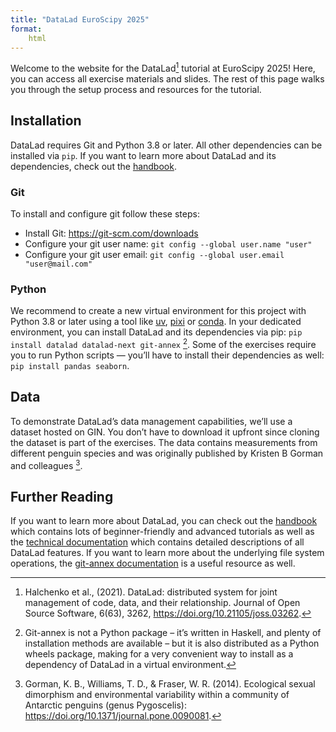 ```yaml
---
title: "DataLad EuroScipy 2025"
format:
    html
---
```


Welcome to the website for the DataLad[^1] tutorial at EuroScipy 2025!
Here, you can access all exercise materials and slides.
The rest of this page walks you through the setup process and resources for the tutorial.


## Installation

DataLad requires Git and Python 3.8 or later.
All other dependencies can be installed via `pip`.
If you want to learn more about DataLad and its dependencies, check out the [handbook](https://handbook.datalad.org/en/latest/).


### Git

To install and configure git follow these steps:

- Install Git: <https://git-scm.com/downloads>
- Configure your git user name: `git config --global user.name "user"`
- Configure your git user email: `git config --global user.email "user@mail.com"`

### Python

We recommend to create a new virtual environment for this project with Python 3.8 or later using a tool like [uv](https://docs.astral.sh/uv/getting-started/installation/), [pixi](https://pixi.sh/latest/#installation) or [conda](https://conda-forge.org/download/).
In your dedicated environment, you can install DataLad and its dependencies via pip:
`pip install datalad datalad-next git-annex` [^2].
Some of the exercises require you to run Python scripts --- you'll have to install their dependencies as well:
`pip install pandas seaborn`.

## Data

To demonstrate DataLad's data management capabilities, we'll use a dataset hosted on GIN.
You don't have to download it upfront since cloning the dataset is part of the exercises.
The data contains measurements from different penguin species and was originally published by Kristen B Gorman and colleagues [^3].

## Further Reading

If you want to learn more about DataLad, you can check out the [handbook](https://handbook.datalad.org/en/latest/index.html) which contains lots of beginner-friendly and advanced tutorials as well as the [technical documentation](https://docs.datalad.org/en/stable/index.html) which contains detailed descriptions of all DataLad features. If you want to learn more about the underlying file system operations, the [git-annex documentation](https://git-annex.branchable.com/) is a useful resource as well.


[^1]: Halchenko et al., (2021). DataLad: distributed system for joint management of code, data, and their relationship. Journal of Open Source Software, 6(63), 3262, <https://doi.org/10.21105/joss.03262>.
[^2]: Git-annex is  not a Python package -- it's written in Haskell, and plenty of installation methods are available -- but it is also distributed as a Python wheels package, making for a very convenient way to install as a dependency of DataLad in a virtual environment.
[^3]: Gorman, K. B., Williams, T. D., & Fraser, W. R. (2014). Ecological sexual dimorphism and environmental variability within a community of Antarctic penguins (genus Pygoscelis): <https://doi.org/10.1371/journal.pone.0090081>.

